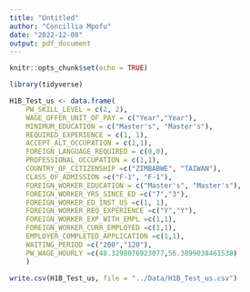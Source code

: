 ```yaml
---
title: "Untitled"
author: "Concillia Mpofu"
date: "2022-12-08"
output: pdf_document
---
```


```r
knitr::opts_chunk$set(echo = TRUE)
```

```r
library(tidyverse)
```


```r
H1B_Test_us <- data.frame(
    PW_SKILL_LEVEL = c(2, 2),
    WAGE_OFFER_UNIT_OF_PAY = c("Year","Year"),
    MINIMUM_EDUCATION = c("Master's", "Master's"),
    REQUIRED_EXPERIENCE = c(1, 1),
    ACCEPT_ALT_OCCUPATION = c(1,1),
    FOREIGN_LANGUAGE_REQUIRED = c(0,0),
    PROFESSIONAL_OCCUPATION = c(1,1),
    COUNTRY_OF_CITIZENSHIP =c("ZIMBABWE", "TAIWAN"),
    CLASS_OF_ADMISSION =c("F-1", "F-1"),
    FOREIGN_WORKER_EDUCATION = c("Master's", "Master's"),
    FOREIGN_WORKER_YRS_SINCE_ED =c("7","3"),
    FOREIGN_WORKER_ED_INST_US =c(1, 1),
    FOREIGN_WORKER_REQ_EXPERIENCE =c("Y","Y"),
    FOREIGN_WORKER_EXP_WITH_EMPL =c(1,1),
    FOREIGN_WORKER_CURR_EMPLOYED =c(1,1),
    EMPLOYER_COMPLETED_APPLICATION =c(1,1),
    WAITING_PERIOD =c("200","120"),
    PW_WAGE_HOURLY =c(48.3298076923077,56.3899038461538)
    )

write.csv(H1B_Test_us, file = "../Data/H1B_Test_us.csv")
```



